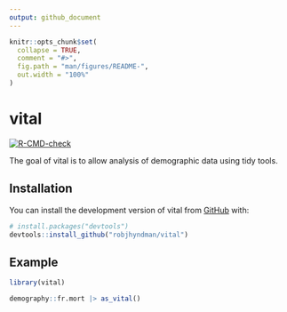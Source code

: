 ```yaml
---
output: github_document
---
```


<!-- README.md is generated from README.Rmd. Please edit that file -->

```r
knitr::opts_chunk$set(
  collapse = TRUE,
  comment = "#>",
  fig.path = "man/figures/README-",
  out.width = "100%"
)
```

# vital

<!-- badges: start -->
[![R-CMD-check](https://github.com/robjhyndman/vital/actions/workflows/R-CMD-check.yaml/badge.svg)](https://github.com/robjhyndman/vital/actions/workflows/R-CMD-check.yaml)
<!-- badges: end -->

The goal of vital is to allow analysis of demographic data using tidy tools.

## Installation

You can install the development version of vital from [GitHub](https://github.com/) with:

``` r
# install.packages("devtools")
devtools::install_github("robjhyndman/vital")
```
## Example


```r
library(vital)
```

```r
demography::fr.mort |> as_vital()
```
